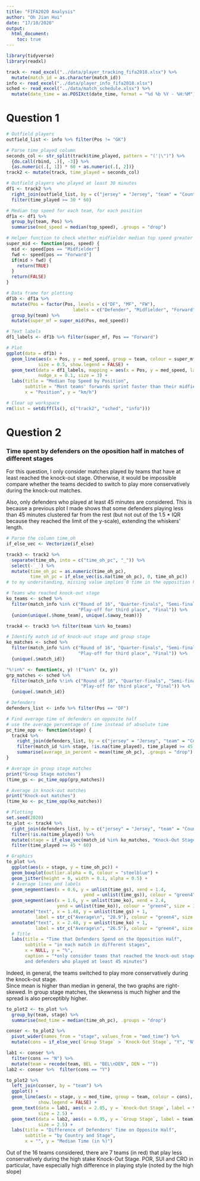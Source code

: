 ---
title: "FIFA2020 Analysis"
author: "Oh Jian Hui"
date: "17/10/2020"
output:
  html_document:
    toc: true
---

```{r import, include=FALSE}
library(tidyverse)
library(readxl)
```

```{r datasets, include=FALSE}
track <- read_excel("../data/player_tracking_fifa2018.xlsx") %>%
  mutate(match_id = as.character(match_id))
info <- read_excel("../data/player_info_fifa2018.xlsx")
sched <- read_excel("../data/match_schedule.xlsx") %>%
  mutate(date_time = as.POSIXct(date_time, format = "%d %b %Y - %H:%M"))
```

# Question 1

```{r qn1, echo=FALSE}
# Outfield players
outfield_list <- info %>% filter(Pos != "GK")

# Parse time_played column
seconds_col <- str_split(track$time_played, pattern = "('|\")") %>%
  {do.call(rbind, .)[, -3]} %>%
  {as.numeric(.[, 1]) * 60 + as.numeric(.[, 2])}
track2 <- mutate(track, time_played = seconds_col)

# Outfield players who played at least 30 minutes
df1 <- track2 %>%
  right_join(outfield_list, by = c("jersey" = "Jersey", "team" = "Country")) %>%
  filter(time_played >= 30 * 60)

# Median top speed for each team, for each position
df1a <- df1 %>%
  group_by(team, Pos) %>%
  summarise(med_speed = median(top_speed), .groups = "drop")

# Helper function to check whether midfielder median top speed greater than forward
super_mid <- function(pos, speed) {
  mid <- speed[pos == "Midfielder"]
  fwd <- speed[pos == "Forward"]
  if(mid > fwd) {
    return(TRUE)
  }
  return(FALSE)
}

# Data frame for plotting
df1b <- df1a %>%
  mutate(Pos = factor(Pos, levels = c("DF", "MF", "FW"),
                         labels = c("Defender", "Midfielder", "Forward"))) %>%
  group_by(team) %>%
  mutate(super_mf = super_mid(Pos, med_speed))

# Text labels
df1_labels <- df1b %>% filter(super_mf, Pos == "Forward")

# Plot
ggplot(data = df1b) +
  geom_line(aes(x = Pos, y = med_speed, group = team, colour = super_mf),
            size = 0.5, show.legend = FALSE) +
  geom_text(data = df1_labels, mapping = aes(x = Pos, y = med_speed, label = team),
            nudge_x = 0.1, size = 3) +
  labs(title = "Median Top Speed by Position",
       subtitle = "Most teams' forwards sprint faster than their midfielders, but not all..",
       x = "Position", y = "km/h")
```

```{r clear, include=FALSE}
# Clear up workspace
rm(list = setdiff(ls(), c("track2", "sched", "info")))
```

# Question 2

### Time spent by defenders on the oposition half in matches of different stages

For this question, I only consider matches played by teams that have at least reached the knock-out stage. Otherwise, it would be impossible compare whether the teams decided to switch to play more conservatively during the knock-out matches.

Also, only defenders who played at least 45 minutes are considered. This is because a previous plot I made shows that some defenders playing less than 45 minutes clustered far from the rest (but not out of the 1.5 * IQR because they reached the limit of the y-scale), extending the whiskers' length.

```{r qn2, echo=FALSE}
# Parse the column time_oh
if_else_vec <- Vectorize(if_else)

track3 <- track2 %>%
  separate(time_oh, into = c("time_oh_pc", "_")) %>%
  select(-`_`) %>%
  mutate(time_oh_pc = as.numeric(time_oh_pc),
         time_oh_pc = if_else_vec(is.na(time_oh_pc), 0, time_oh_pc))
# to my understanding, missing value implies 0 time in the opposition half

# Teams who reached knock-out stage
ko_teams <- sched %>%
  filter(match_info %in% c("Round of 16", "Quarter-finals", "Semi-finals",
                           "Play-off for third place", "Final")) %>%
  {union(unique(.$home_team), unique(.$away_team))}

track4 <- track3 %>% filter(team %in% ko_teams)

# Identify match id of knock-out stage and group stage
ko_matches <- sched %>%
  filter(match_info %in% c("Round of 16", "Quarter-finals", "Semi-finals",
                           "Play-off for third place", "Final")) %>%
  {unique(.$match_id)}

"%!in%" <- function(x, y) !("%in%" (x, y))
grp_matches <- sched %>%
  filter(match_info %!in% c("Round of 16", "Quarter-finals", "Semi-finals",
                            "Play-off for third place", "Final")) %>%
  {unique(.$match_id)}

# Defenders
defenders_list <- info %>% filter(Pos == "DF")

# Find average time of defenders on opposite half
# use the average percentage of time instead of absolute time
pc_time_opp <- function(stage) {
  track4 %>%
    right_join(defenders_list, by = c("jersey" = "Jersey", "team" = "Country")) %>%
    filter(match_id %in% stage, !is.na(time_played), time_played >= 45 * 60) %>%
    summarise(average_in_percent = mean(time_oh_pc), .groups = "drop")
}

# Average in group stage matches
print("Group Stage matches")
(time_gs <- pc_time_opp(grp_matches))

# Average in knock-out matches
print("Knock-out matches")
(time_ko <- pc_time_opp(ko_matches))
```

```{r qn2plot, echo=FALSE}
# Plotting
set.seed(2020)
to_plot <- track4 %>%
  right_join(defenders_list, by = c("jersey" = "Jersey", "team" = "Country")) %>%
  filter(!is.na(time_played)) %>%
  mutate(stage = if_else_vec(match_id %in% ko_matches, "Knock-Out Stage", "Group Stage")) %>%
  filter(time_played >= 45 * 60)

# Graphics
to_plot %>%
  ggplot(aes(x = stage, y = time_oh_pc)) +
  geom_boxplot(outlier.alpha = 0, colour = "steelblue") +
  geom_jitter(height = 0, width = 0.1, alpha = 0.5) +
  # Average lines and labels
  geom_segment(aes(x = 0.6, y = unlist(time_gs), xend = 1.4,
                             yend = unlist(time_gs)), colour = "green4", size = 1) +
  geom_segment(aes(x = 1.6, y = unlist(time_ko), xend = 2.4,
                   yend = unlist(time_ko)), colour = "green4", size = 1) +
  annotate("text", x = 1.48, y = unlist(time_gs) + 1,
           label = str_c("Average\n", "28.9"), colour = "green4", size = 3) +
  annotate("text", x = 2.48, y = unlist(time_ko) + 1,
           label = str_c("Average\n", "26.5"), colour = "green4", size = 3) +
  # Title
  labs(title = "Time that Defenders Spend on the Opposition Half",
       subtitle = "in each match in different stages",
       x = NULL, y = "%",
       caption = "*only consider teams that reached the knock-out stage
       and defenders who played at least 45 minutes")
```

Indeed, in general, the teams switched to play more conservatively during the knock-out stage.  
Since mean is higher than median in general, the two graphs are right-skewed. In group stage matches, the skewness is much higher and the spread is also perceptibly higher.

```{r qn3plot2, echo=FALSE}
to_plot2 <- to_plot %>%
  group_by(team, stage) %>%
  summarise(med_time = median(time_oh_pc), .groups = "drop")

conser <- to_plot2 %>%
  pivot_wider(names_from = "stage", values_from = "med_time") %>%
  mutate(cons = if_else_vec(`Group Stage` > `Knock-Out Stage`, "Y", "N"))

lab1 <- conser %>%
  filter(cons == "N") %>%
  mutate(team = recode(team, BEL = "BEL\nDEN", DEN = ""))
lab2 <- conser %>%  filter(cons == "Y")

to_plot2 %>%
  left_join(conser, by = "team") %>%
  ggplot() +
  geom_line(aes(x = stage, y = med_time, group = team, colour = cons),
            show.legend = FALSE) +
  geom_text(data = lab1, aes(x = 2.05, y = `Knock-Out Stage`, label = team),
            size = 2.5) +
  geom_text(data = lab2, aes(x = 0.95, y = `Group Stage`, label = team),
            size = 2.5) +
  labs(title = "Difference of Defenders' Time on Opposite Half",
       subtitle = "by Country and Stage",
       x = "", y = "Median Time (in %)")
```

Out of the 16 teams considered, there are 7 teams (in red) that play less conservatively during the high stake Knock-Out Stage. POR, SUI and CRO in particular, have especially high difference in playing style (noted by the high slope)